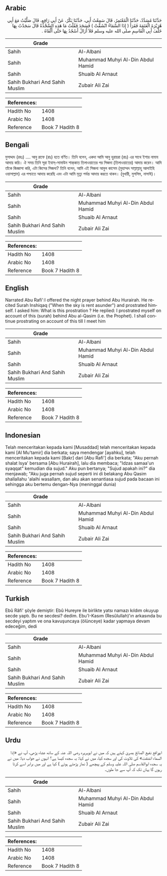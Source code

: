 ## Arabic


<div dir="rtl" lang="ar" style={{fontSize:'larger',backgroundColor:'#f8f9fa',padding:20}}>
حَدَّثَنَا مُسَدَّدٌ، حَدَّثَنَا الْمُعْتَمِرُ، قَالَ سَمِعْتُ أَبِي، حَدَّثَنَا بَكْرٌ، عَنْ أَبِي رَافِعٍ، قَالَ صَلَّيْتُ مَعَ أَبِي هُرَيْرَةَ الْعَتَمَةَ فَقَرَأَ ‏(‏ إِذَا السَّمَاءُ انْشَقَّتْ ‏)‏ فَسَجَدَ فَقُلْتُ مَا هَذِهِ السَّجْدَةُ قَالَ سَجَدْتُ بِهَا خَلْفَ أَبِي الْقَاسِمِ صلى الله عليه وسلم فَلاَ أَزَالُ أَسْجُدُ بِهَا حَتَّى أَلْقَاهُ ‏.‏
</div>
<div style={{backgroundColor:'#f8f9fa',padding:20, marginBottom: 10}}><table> <thead> <tr> <th>Grade</th> <th></th> </tr> </thead> <tbody> <tr><td>Sahih</td><td>Al-Albani</td></tr><tr><td>Sahih</td><td>Muhammad Muhyi Al-Din Abdul Hamid</td></tr><tr><td>Sahih</td><td>Shuaib Al Arnaut</td></tr><tr><td>Sahih Bukhari And Sahih Muslim</td><td>Zubair Ali Zai</td></tr></tbody></table><table> <thead> <tr> <th>References:</th> <th></th> </tr> </thead> <tbody><tr><td>Hadith No</td><td>1408</td></tr><tr><td>Arabic No</td><td>1408</td></tr><tr><td>Reference</td><td>Book 7 Hadith 8</td></tr></tbody></table></div>

## Bengali


<div dir="ltr" lang="bn" style={{fontSize:'larger',backgroundColor:'#f8f9fa',padding:20}}>
মুসাদ্দাদ (রহঃ) .... আবু রাফে (রাঃ) হতে বর্ণিত। তিনি বলেন, একদা আমি আবু হুরায়রা (রাঃ) এর সাথে ইশার নামায আদায় করি। ঐ সময় তিনি সূরা ইযাস্-সামাউন শাক্‌কাত তিলাওয়াতের পর সিজদা (তিলাওয়াতের) আদায় করেন। আমি তাঁকে জিজ্ঞাসা করি, এটা কিসের সিজদা? তিনি বলেন, আমি এই সিজদা আবুল কাসেম (মুহাম্মদ সাল্লাল্লাহু আলাইহি ওয়াসাল্লাম) এর পশ্চাতে আদায় করেছি এবং এটা আমি মৃত্যু পর্যন্ত আদায় করতে থাকব। (বুখারী, মুসলিম, নাসাঈ)।
</div>
<div style={{backgroundColor:'#f8f9fa',padding:20, marginBottom: 10}}><table> <thead> <tr> <th>Grade</th> <th></th> </tr> </thead> <tbody> <tr><td>Sahih</td><td>Al-Albani</td></tr><tr><td>Sahih</td><td>Muhammad Muhyi Al-Din Abdul Hamid</td></tr><tr><td>Sahih</td><td>Shuaib Al Arnaut</td></tr><tr><td>Sahih Bukhari And Sahih Muslim</td><td>Zubair Ali Zai</td></tr></tbody></table><table> <thead> <tr> <th>References:</th> <th></th> </tr> </thead> <tbody><tr><td>Hadith No</td><td>1408</td></tr><tr><td>Arabic No</td><td>1408</td></tr><tr><td>Reference</td><td>Book 7 Hadith 8</td></tr></tbody></table></div>

## English


<div dir="ltr" lang="en" style={{fontSize:'larger',backgroundColor:'#f8f9fa',padding:20}}>
Narrated Abu Rafi':I offered the night prayer behind Abu Hurairah. He recited Surah Inshiqaq ("When the sky is rent asunder") and prostrated himself. I asked him: What is this prostration ? He replied: I prostrated myself on account of this (surah) behind Abu al-Qasim (i.e. the Prophet). I shall continue prostrating on account of this till I meet him
</div>
<div style={{backgroundColor:'#f8f9fa',padding:20, marginBottom: 10}}><table> <thead> <tr> <th>Grade</th> <th></th> </tr> </thead> <tbody> <tr><td>Sahih</td><td>Al-Albani</td></tr><tr><td>Sahih</td><td>Muhammad Muhyi Al-Din Abdul Hamid</td></tr><tr><td>Sahih</td><td>Shuaib Al Arnaut</td></tr><tr><td>Sahih Bukhari And Sahih Muslim</td><td>Zubair Ali Zai</td></tr></tbody></table><table> <thead> <tr> <th>References:</th> <th></th> </tr> </thead> <tbody><tr><td>Hadith No</td><td>1408</td></tr><tr><td>Arabic No</td><td>1408</td></tr><tr><td>Reference</td><td>Book 7 Hadith 8</td></tr></tbody></table></div>

## Indonesian


<div dir="ltr" lang="id" style={{fontSize:'larger',backgroundColor:'#f8f9fa',padding:20}}>
Telah menceritakan kepada kami [Musaddad] telah menceritakan kepada kami [Al Mu'tamir] dia berkata; saya mendengar [ayahku], telah menceritakan kepada kami [Bakr] dari [Abu Rafi'] dia berkata; "Aku pernah shalat Isya' bersama [Abu Hurairah], lalu dia membaca; "Idzas samaa'un syaqqat" kemudian dia sujud." Aku pun bertanya; "Sujud apakah ini?" dia menjawab; "Aku juga pernah sujud seperti ini di belakang Abu Qasim shallallahu 'alaihi wasallam, dan aku akan senantiasa sujud pada bacaan ini sehingga aku bertemu dengan-Nya (meninggal dunia)
</div>
<div style={{backgroundColor:'#f8f9fa',padding:20, marginBottom: 10}}><table> <thead> <tr> <th>Grade</th> <th></th> </tr> </thead> <tbody> <tr><td>Sahih</td><td>Al-Albani</td></tr><tr><td>Sahih</td><td>Muhammad Muhyi Al-Din Abdul Hamid</td></tr><tr><td>Sahih</td><td>Shuaib Al Arnaut</td></tr><tr><td>Sahih Bukhari And Sahih Muslim</td><td>Zubair Ali Zai</td></tr></tbody></table><table> <thead> <tr> <th>References:</th> <th></th> </tr> </thead> <tbody><tr><td>Hadith No</td><td>1408</td></tr><tr><td>Arabic No</td><td>1408</td></tr><tr><td>Reference</td><td>Book 7 Hadith 8</td></tr></tbody></table></div>

## Turkish


<div dir="ltr" lang="tr" style={{fontSize:'larger',backgroundColor:'#f8f9fa',padding:20}}>
Ebû Râfi' şöyle demiştir: Ebû Hureyre ile birlikte yatsı namazı kıldım okuyup secde yaptı. Bu ne secdesi? dedim. Ebu'I-Kasım (Resûlullah)'ın arkasında bu secdeyi yaptım ve ona kavuşuncaya (ölünceye) kadar yapmaya devam edeceğim, dedi
</div>
<div style={{backgroundColor:'#f8f9fa',padding:20, marginBottom: 10}}><table> <thead> <tr> <th>Grade</th> <th></th> </tr> </thead> <tbody> <tr><td>Sahih</td><td>Al-Albani</td></tr><tr><td>Sahih</td><td>Muhammad Muhyi Al-Din Abdul Hamid</td></tr><tr><td>Sahih</td><td>Shuaib Al Arnaut</td></tr><tr><td>Sahih Bukhari And Sahih Muslim</td><td>Zubair Ali Zai</td></tr></tbody></table><table> <thead> <tr> <th>References:</th> <th></th> </tr> </thead> <tbody><tr><td>Hadith No</td><td>1408</td></tr><tr><td>Arabic No</td><td>1408</td></tr><tr><td>Reference</td><td>Book 7 Hadith 8</td></tr></tbody></table></div>

## Urdu


<div dir="rtl" lang="ur" style={{fontSize:'larger',backgroundColor:'#f8f9fa',padding:20}}>
ابورافع نفیع الصائغ بصریٰ کہتے ہیں کہ میں نے ابوہریرہ رضی اللہ عنہ کے ساتھ عشاء پڑھی، آپ نے «إذا السماء انشقت» کی تلاوت کی اور سجدہ کیا، میں نے کہا: یہ سجدہ کیسا ہے؟ انہوں نے جواب دیا: میں نے یہ سجدہ ابوالقاسم صلی اللہ علیہ وسلم کے پیچھے ( نماز پڑھتے ہوئے ) کیا ہے اور میں برابر اسے کرتا رہوں گا یہاں تک کہ آپ سے جا ملوں۔
</div>
<div style={{backgroundColor:'#f8f9fa',padding:20, marginBottom: 10}}><table> <thead> <tr> <th>Grade</th> <th></th> </tr> </thead> <tbody> <tr><td>Sahih</td><td>Al-Albani</td></tr><tr><td>Sahih</td><td>Muhammad Muhyi Al-Din Abdul Hamid</td></tr><tr><td>Sahih</td><td>Shuaib Al Arnaut</td></tr><tr><td>Sahih Bukhari And Sahih Muslim</td><td>Zubair Ali Zai</td></tr></tbody></table><table> <thead> <tr> <th>References:</th> <th></th> </tr> </thead> <tbody><tr><td>Hadith No</td><td>1408</td></tr><tr><td>Arabic No</td><td>1408</td></tr><tr><td>Reference</td><td>Book 7 Hadith 8</td></tr></tbody></table></div>